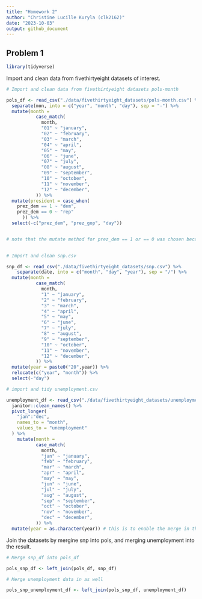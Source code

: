 ```yaml
---
title: "Homework 2"
author: "Christine Lucille Kuryla (clk2162)"
date: "2023-10-03"
output: github_document
---
```


## Problem 1

```r
library(tidyverse)
```

Import and clean data from fivethirtyeight datasets of interest.

```r

# Import and clean data from fivethirtyeight datasets pols-month

pols_df <- read_csv("./data/fivethirtyeight_datasets/pols-month.csv") %>% 
  separate(mon, into = c("year", "month", "day"), sep = "-") %>% 
  mutate(month = 
           case_match(
             month,
             "01" ~ "january",
             "02" ~ "february",
             "03" ~ "march",
             "04" ~ "april",
             "05" ~ "may",
             "06" ~ "june",
             "07" ~ "july",
             "08" ~ "august",
             "09" ~ "september",
             "10" ~ "october",
             "11" ~ "november",
             "12" ~ "december",
           )) %>%
  mutate(president = case_when(
    prez_dem == 1 ~ "dem",
    prez_dem == 0 ~ "rep"
      )) %>% 
  select(-c("prez_dem", "prez_gop", "day"))


# note that the mutate method for prez_dem == 1 or == 0 was chosen because of the code book, and because there exists values of "2" in prez_gop, which does not agree with the code book. Here we are assuming that prez_rep = 2 and prez_dem = 0 means that the president was republican. 
  

# Import and clean snp.csv 

snp_df <- read_csv("./data/fivethirtyeight_datasets/snp.csv") %>% 
    separate(date, into = c("month", "day", "year"), sep = "/") %>% 
  mutate(month = 
           case_match(
             month,
             "1" ~ "january",
             "2" ~ "february",
             "3" ~ "march",
             "4" ~ "april",
             "5" ~ "may",
             "6" ~ "june",
             "7" ~ "july",
             "8" ~ "august",
             "9" ~ "september",
             "10" ~ "october",
             "11" ~ "november",
             "12" ~ "december",
           )) %>%
  mutate(year = paste0("20",year)) %>%
  relocate(c("year", "month")) %>%
  select(-"day")

# import and tidy unemployment.csv

unemployment_df <- read_csv("./data/fivethirtyeight_datasets/unemployment.csv") %>% 
  janitor::clean_names() %>% 
  pivot_longer(
    "jan":"dec",
    names_to = "month",
    values_to = "unemployment"
  ) %>% 
    mutate(month = 
           case_match(
             month,
             "jan" ~ "january",
             "feb" ~ "february",
             "mar" ~ "march",
             "apr" ~ "april",
             "may" ~ "may",
             "jun" ~ "june",
             "jul" ~ "july",
             "aug" ~ "august",
             "sep" ~ "september",
             "oct" ~ "october",
             "nov" ~ "november",
             "dec" ~ "december",
           )) %>% 
  mutate(year = as.character(year)) # this is to enable the merge in the next step

```

Join the datasets by mergine snp into pols, and merging unemployment into the result.

```r

# Merge snp_df into pols_df

pols_snp_df <- left_join(pols_df, snp_df)

# Merge unemployment data in as well

pols_snp_unemployment_df <- left_join(pols_snp_df, unemployment_df)

```



